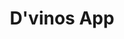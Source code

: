 ---
title: D'vinos App
slug: "dvinos-app"
order: 3
published: true
aboutcompany: Bleez E-commerce is an e-commerce platform based in Magento 2. The startup has as core mission provide e-commerce solution to business that act in several stages, since a little store that only needs an online store to sell his t-shirts until a huge company that needs customized solutions to sell his products in a particular way, always focusing in customer experience to convert and expand the results.
project: Sell Bleez E-commerce in Brazil isn't a easy misson, the brazilian market still has too much doubts about how an e-commerce operation should work, so we worked very hard in the website and social media to could explain, always in the easy way, how the service works, looking for unshort the effort of the sales team.
tags: [
    'UI',
    'UX'
]
colorone: "#AB0B13"
colortwo: "#590004"
mock: 'mock.png'
mockMobile: 'mock-mobile.png'
gallery: [
    'danilo-nobre-mobile-home.png',
    'danilo-nobre-mobile-product.png',
    'danilo-nobre-mobile-categories.png',
    'danilo-nobre-mobile-search.png',
    'danilo-nobre-mobile-account.png'
]
---